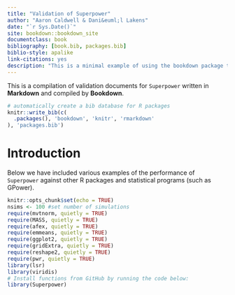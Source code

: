 --- 
title: "Validation of Superpower"
author: "Aaron Caldwell & Dani&euml;l Lakens"
date: "`r Sys.Date()`"
site: bookdown::bookdown_site
documentclass: book
bibliography: [book.bib, packages.bib]
biblio-style: apalike
link-citations: yes
description: "This is a minimal example of using the bookdown package to write a book. The output format for this example is bookdown::gitbook."
---

This is a compilation of validation documents for `Superpower` written in **Markdown** and compiled by **Bookdown**.



```{r include=FALSE}
# automatically create a bib database for R packages
knitr::write_bib(c(
  .packages(), 'bookdown', 'knitr', 'rmarkdown'
), 'packages.bib')
```

# Introduction

Below we have included various examples of the performance of `Superpower` against other R packages and statistical programs (such as GPower).

```{r setup, include=FALSE}
knitr::opts_chunk$set(echo = TRUE)
nsims <- 100 #set number of simulations
require(mvtnorm, quietly = TRUE)
require(MASS, quietly = TRUE)
require(afex, quietly = TRUE)
require(emmeans, quietly = TRUE)
require(ggplot2, quietly = TRUE)
require(gridExtra, quietly = TRUE)
require(reshape2, quietly = TRUE)
require(pwr, quietly = TRUE)
library(lsr)
library(viridis)
# Install functions from GitHub by running the code below:
library(Superpower)
```